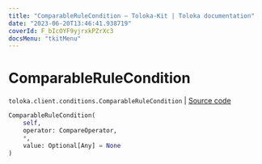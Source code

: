```yaml
---
title: "ComparableRuleCondition — Toloka-Kit | Toloka documentation"
date: "2023-06-20T13:46:41.938719"
coverId: F_bIcOYF9yjrxkPZrXc3
docsMenu: "tkitMenu"
---
```


# ComparableRuleCondition

`toloka.client.conditions.ComparableRuleCondition` | [Source code](https://github.com/Toloka/toloka-kit/blob/v1.2.0/src/client/conditions.py#L74)

```python
ComparableRuleCondition(
    self,
    operator: CompareOperator,
    *,
    value: Optional[Any] = None
)
```